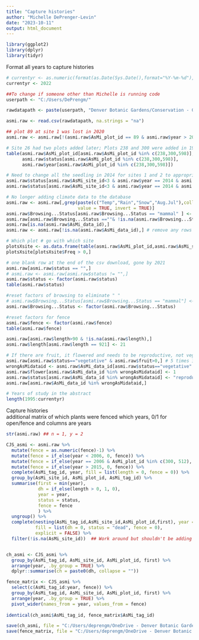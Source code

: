 ```yaml
---
title: "Capture histories"
author: "Michelle DePrenger-Levin"
date: "2023-10-11"
output: html_document
---
```



```r
library(ggplot2)
library(dplyr)
library(tidyr)

```


Format all years to capture histories  
```r
# currentyr <- as.numeric(format(as.Date(Sys.Date(),format="%Y-%m-%d"), "%Y"))
currentyr <- 2022

##To change if someone other than Michelle is running code
userpath <- "C:/Users/DePrengm/"

rawdatapath <- paste(userpath, "Denver Botanic Gardens/Conservation - General/AllProjectsBySpecies/Astragalus-microcymbus/Astragalus-microcymbus_Data/", currentyr, "_Astragalus-microcymbus_RawData.csv", collapse = '', sep = '')

asmi.raw <- read.csv(rawdatapath, na.strings = "na")

## plot 89 at site 1 was lost in 2020
asmi.raw <- asmi.raw[!(asmi.raw$AsMi_plot_id == 89 & asmi.raw$year > 2019),]

# Site 26 had two plots added later; Plots 238 and 300 were added in 1996 with no seedlings! good!;  plot 598 was added in 2004, no seedlings, good!  
table(asmi.raw$AsMi_plot_id[asmi.raw$AsMi_plot_id %in% c(238,300,598)], 
      asmi.raw$status[asmi.raw$AsMi_plot_id %in% c(238,300,598)],
      asmi.raw$year[asmi.raw$AsMi_plot_id %in% c(238,300,598)])

# Need to change all the seedling in 2014 for sites 1 and 2 to appropriate vegetative or reproductive 
asmi.raw$status[asmi.raw$AsMi_site_id<3 & asmi.raw$year == 2014 & asmi.raw$flower == 0] <- "vegetative"
asmi.raw$status[asmi.raw$AsMi_site_id<3 & asmi.raw$year == 2014 & asmi.raw$flower == 1] <- "reproductive"

# No longer adding climate data to the database
asmi.raw <- asmi.raw[,grep(paste(c("Temp","Rain","Snow","Aug.Jul"),collapse="|"), names(asmi.raw),
                           value = TRUE, invert = TRUE)]
asmi.raw$Browsing...Status[asmi.raw$Browsing...Status == "mammal" ] <- "Mammal"
asmi.raw[asmi.raw$Browsing...Status ==""& !is.na(asmi.raw$Browsing...Status),]
asmi.raw[is.na(asmi.raw$AsMi_data_id),]
asmi.raw <- asmi.raw[!is.na(asmi.raw$AsMi_data_id),] # remove any rows with NA for data_id

# Which plot # go with which site
plotsXsite <- as.data.frame(table(asmi.raw$AsMi_plot_id,asmi.raw$AsMi_site_id))
plotsXsite[plotsXsite$Freq > 0,]

# one blank row at the end of the csv download, gone by 2021
asmi.raw[asmi.raw$status == "",]
# asmi.raw <- asmi.raw[asmi.raw$status != "",]
asmi.raw$status <- factor(asmi.raw$status)
table(asmi.raw$status)

#reset factors of browsing to eliminate " "
# asmi.raw$Browsing...Status[asmi.raw$Browsing...Status == "mammal"] <- "Mammal"
asmi.raw$Browsing...Status <- factor(asmi.raw$Browsing...Status)

#reset factors for fence
asmi.raw$fence <- factor(asmi.raw$fence)
table(asmi.raw$fence)

asmi.raw[asmi.raw$length>90 & !is.na(asmi.raw$length),] 
asmi.raw$length[asmi.raw$length == 921] <- 21

# If there are fruit, it flowered and needs to be reproductive, not vegetative
asmi.raw[asmi.raw$status=="vegetative" & asmi.raw$fruit>0,] # 5 times in 2020
wrongAsMidataid <- asmi.raw$AsMi_data_id[asmi.raw$status=="vegetative" & asmi.raw$fruit>0]
asmi.raw$flower[asmi.raw$AsMi_data_id %in% wrongAsMidataid] <- 1
asmi.raw$status[asmi.raw$AsMi_data_id %in% wrongAsMidataid] <- "reproductive"
asmi.raw[asmi.raw$AsMi_data_id %in% wrongAsMidataid,]

# Years of study in the abstract
length(1995:currentyr)
```


Capture histories   
additional matrix of which plants were fenced which years, 0/1 for open/fence and columns are years
```r

str(asmi.raw) ## n = 1, y = 2

CJS_asmi <- asmi.raw %>%
  mutate(fence = as.numeric(fence)-1) %>%
  mutate(fence = if_else(year < 2006, 0, fence)) %>%
  mutate(fence = if_else(year == 2006 & AsMi_plot_id %in% c(300, 512), 0, fence)) %>%
  mutate(fence = if_else(year > 2015, 0, fence)) %>%
  complete(AsMi_tag_id, year, fill = list(length = 0, fence = 0)) %>%
  group_by(AsMi_site_id, AsMi_plot_id, AsMi_tag_id) %>%
  summarise(first = min(year),
            dh = if_else(length > 0, 1, 0),
            year = year,
            status = status,
            fence = fence
            ) %>%
  ungroup() %>%
  complete(nesting(AsMi_tag_id,AsMi_site_id,AsMi_plot_id,first), year = min(year):max(year), 
           fill = list(dh = 0, status = "dead", fence = 0),
           explicit = FALSE) %>%
  filter(!is.na(AsMi_site_id))  ## Work around but shouldn't be adding a new first for each


ch_asmi <- CJS_asmi %>%
  group_by(AsMi_tag_id, AsMi_site_id, AsMi_plot_id, first) %>%
  arrange(year, .by_group = TRUE) %>%
  dplyr::summarise(ch = paste0(dh, collapse = ""))

fence_matrix <- CJS_asmi %>%
  select(c(AsMi_tag_id:year, fence)) %>%
  group_by(AsMi_tag_id, AsMi_site_id, AsMi_plot_id, first) %>%
  arrange(year, .by_group = TRUE) %>%
  pivot_wider(names_from = year, values_from = fence)
  
identical(ch_asmi$AsMi_tag_id, fence_matrix$AsMi_tag_id)

save(ch_asmi, file = "C:/Users/deprengm/OneDrive - Denver Botanic Gardens/P drive/hackathon/GitPVA/datasets/capturehistoryannual.Rdata")
save(fence_matrix, file = "C:/Users/deprengm/OneDrive - Denver Botanic Gardens/P drive/hackathon/GitPVA/datasets/fencematrix.Rdata")

```



